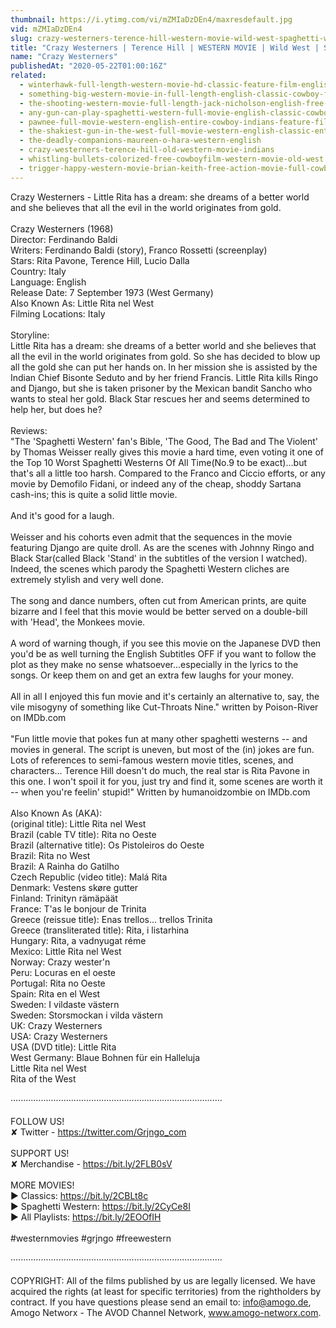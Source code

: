 ```yaml
---
thumbnail: https://i.ytimg.com/vi/mZMIaDzDEn4/maxresdefault.jpg
vid: mZMIaDzDEn4
slug: crazy-westerners-terence-hill-western-movie-wild-west-spaghetti-western-full-movie
title: "Crazy Westerners | Terence Hill | WESTERN MOVIE | Wild West | Spaghetti Western | Full Movie"
name: "Crazy Westerners"
publishedAt: "2020-05-22T01:00:16Z"
related:
  - winterhawk-full-length-western-movie-hd-classic-feature-film-english-free-full-westerns
  - something-big-western-movie-in-full-length-english-classic-cowboy-film-free-full-westerns
  - the-shooting-western-movie-full-length-jack-nicholson-english-free-full-westerns
  - any-gun-can-play-spaghetti-western-full-movie-english-classic-cowboy-film-free-full-westerns
  - pawnee-full-movie-western-english-entire-cowboy-indians-feature-film-free-full-westerns
  - the-shakiest-gun-in-the-west-full-movie-western-english-classic-entire-film-full-free-movies
  - the-deadly-companions-maureen-o-hara-western-english
  - crazy-westerners-terence-hill-old-western-movie-indians
  - whistling-bullets-colorized-free-cowboyfilm-western-movie-old-west
  - trigger-happy-western-movie-brian-keith-free-action-movie-full-cowboy-films-full-movies
---
```


Crazy Westerners - Little Rita has a dream: she dreams of a better world and she believes that all the evil in the world originates from gold.<br />
<br />
Crazy Westerners (1968)<br />
Director: Ferdinando Baldi<br />
Writers: Ferdinando Baldi (story), Franco Rossetti (screenplay)<br />
Stars: Rita Pavone, Terence Hill, Lucio Dalla<br />
Country: Italy<br />
Language: English<br />
Release Date: 7 September 1973 (West Germany)<br />
Also Known As: Little Rita nel West <br />
Filming Locations: Italy <br />
<br />
Storyline:<br />
Little Rita has a dream: she dreams of a better world and she believes that all the evil in the world originates from gold. So she has decided to blow up all the gold she can put her hands on. In her mission she is assisted by the Indian Chief Bisonte Seduto and by her friend Francis. Little Rita kills Ringo and Django, but she is taken prisoner by the Mexican bandit Sancho who wants to steal her gold. Black Star rescues her and seems determined to help her, but does he?<br />
<br />
Reviews:<br />
"The 'Spaghetti Western' fan's Bible, 'The Good, The Bad and The Violent' by Thomas Weisser really gives this movie a hard time, even voting it one of the Top 10 Worst Spaghetti Westerns Of All Time(No.9 to be exact)...but that's all a little too harsh. Compared to the Franco and Ciccio efforts, or any movie by Demofilo Fidani, or indeed any of the cheap, shoddy Sartana cash-ins; this is quite a solid little movie.<br />
<br />
And it's good for a laugh.<br />
<br />
Weisser and his cohorts even admit that the sequences in the movie featuring Django are quite droll. As are the scenes with Johnny Ringo and Black Star(called Black 'Stand' in the subtitles of the version I watched). Indeed, the scenes which parody the Spaghetti Western cliches are extremely stylish and very well done.<br />
<br />
The song and dance numbers, often cut from American prints, are quite bizarre and I feel that this movie would be better served on a double-bill with 'Head', the Monkees movie.<br />
<br />
A word of warning though, if you see this movie on the Japanese DVD then you'd be as well turning the English Subtitles OFF if you want to follow the plot as they make no sense whatsoever...especially in the lyrics to the songs. Or keep them on and get an extra few laughs for your money.<br />
<br />
All in all I enjoyed this fun movie and it's certainly an alternative to, say, the vile misogyny of something like Cut-Throats Nine." written by Poison-River on IMDb.com<br />
<br />
"Fun little movie that pokes fun at many other spaghetti westerns -- and movies in general. The script is uneven, but most of the (in) jokes are fun. Lots of references to semi-famous western movie titles, scenes, and characters... Terence Hill doesn't do much, the real star is Rita Pavone in this one. I won't spoil it for you, just try and find it, some scenes are worth it -- when you're feelin' stupid!" Written by humanoidzombie on IMDb.com<br />
<br />
Also Known As (AKA):<br />
(original title): Little Rita nel West<br />
Brazil (cable TV title): Rita no Oeste<br />
Brazil (alternative title): Os Pistoleiros do Oeste<br />
Brazil: Rita no West<br />
Brazil: A Rainha do Gatilho<br />
Czech Republic (video title): Malá Rita<br />
Denmark: Vestens skøre gutter<br />
Finland: Trinityn rämäpäät<br />
France: T'as le bonjour de Trinita<br />
Greece (reissue title): Enas trellos... trellos Trinita<br />
Greece (transliterated title): Rita, i listarhina<br />
Hungary: Rita, a vadnyugat réme<br />
Mexico: Little Rita nel West<br />
Norway: Crazy wester'n<br />
Peru: Locuras en el oeste<br />
Portugal: Rita no Oeste<br />
Spain: Rita en el West<br />
Sweden: I vildaste västern<br />
Sweden: Storsmockan i vilda västern<br />
UK: Crazy Westerners<br />
USA: Crazy Westerners<br />
USA (DVD title): Little Rita<br />
West Germany: Blaue Bohnen für ein Halleluja<br />
 Little Rita nel West<br />
 Rita of the West<br />
<br />
····················································································<br />
<br />
FOLLOW US!<br />
✘ Twitter - https://twitter.com/Grjngo_com<br />
<br />
SUPPORT US!<br />
✘ Merchandise - https://bit.ly/2FLB0sV<br />
<br />
MORE MOVIES! <br />
► Classics: https://bit.ly/2CBLt8c <br />
► Spaghetti Western: https://bit.ly/2CyCe8I <br />
► All Playlists: https://bit.ly/2EOOfIH <br />
<br />
#westernmovies #grjngo #freewestern<br />
<br />
····················································································<br />
<br />
COPYRIGHT: All of the films published by us are legally licensed. We have acquired the rights (at least for specific territories) from the rightholders by contract. If you have questions please send an email to: info@amogo.de, Amogo Networx - The AVOD Channel Network, www.amogo-networx.com.